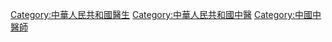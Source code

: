 [[Category:中華人民共和國醫生|Category:中華人民共和國醫生]]
[[Category:中華人民共和國中醫|Category:中華人民共和國中醫]]
[[Category:中國中醫師|Category:中國中醫師]]